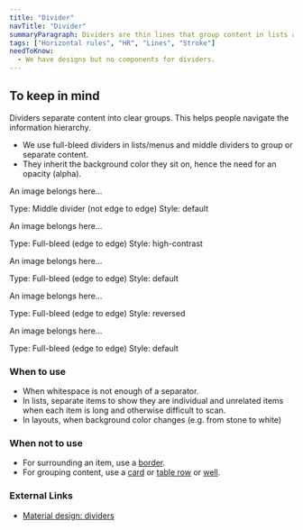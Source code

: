 ```yaml
---
title: "Divider"
navTitle: "Divider"
summaryParagraph: Dividers are thin lines that group content in lists and layouts, or separate blocks of content.
tags: ["Horizontal rules", "HR", "Lines", "Stroke"]
needToKnow:
  - We have designs but no components for dividers.
---
```



## To keep in mind

Dividers separate content into clear groups. This helps people navigate the information hierarchy. 

* We use full-bleed dividers in lists/menus and middle dividers to group or separate content.
* They inherit the background color they sit on, hence the need for an opacity (alpha).

An image belongs here…

Type: Middle divider (not edge to edge)
Style: default

An image belongs here…

Type: Full-bleed (edge to edge)
Style: high-contrast

An image belongs here…

Type: Full-bleed (edge to edge)
Style: default

An image belongs here…

Type: Full-bleed (edge to edge)
Style: reversed

An image belongs here…

Type: Full-bleed (edge to edge)
Style: default

### When to use

* When whitespace is not enough of a separator.
* In lists, separate items to show they are individual and unrelated items when each item is long and otherwise difficult to scan.
* In layouts, when background color changes (e.g. from stone to white)

### When not to use

* For surrounding an item, use a [border](./border).
* For grouping content, use a [card](./card) or [table row](./table-row) or [well](./well).

### External Links

* [Material design: dividers](https://material.io/design/components/dividers.html#)

